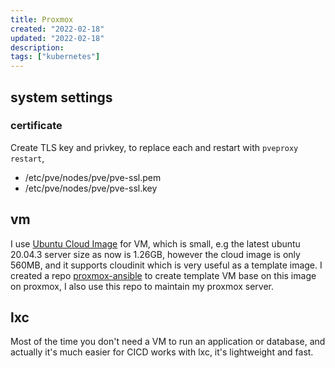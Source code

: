 ```yaml
---
title: Proxmox
created: "2022-02-18"
updated: "2022-02-18"
description:
tags: ["kubernetes"]
---
```


## system settings

### certificate

Create TLS key and privkey, to replace each and restart with `pveproxy restart`,

- /etc/pve/nodes/pve/pve-ssl.pem
- /etc/pve/nodes/pve/pve-ssl.key

## vm

I use [Ubuntu Cloud Image] for VM, which is small, e.g the latest ubuntu 20.04.3 server size as now is 1.26GB, however the cloud image is only 560MB, and it supports cloudinit which is very useful as a template image. I created a repo [proxmox-ansible] to create template VM base on this image on proxmox, I also use this repo to maintain my proxmox server.

## lxc

Most of the time you don't need a VM to run an application or database, and actually it's much easier for CICD works with lxc, it's lightweight and fast.


[Ubuntu Cloud Image]: https://cloud-images.ubuntu.com/
[proxmox-ansible]: https://github.com/zhangtai/proxmox-ansible

